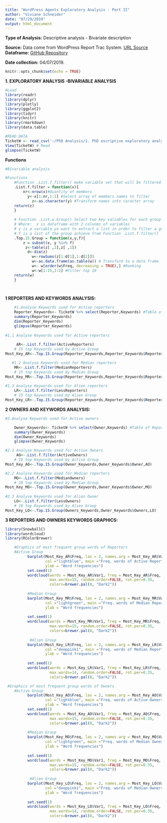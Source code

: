 ```yaml
---
title: "WordPress Agents Exploratory Analysis - Part II"
author: "Viviane Schneider"
date: "07/29/2019"
output: html_document
---
```

**Type of Analysis:** Descriptive analysis - Bivariate description

**Source:** Data come from WordPress Report Trac System.
[URL Source](https://core.trac.wordpress.org/query?status=accepted&status=assigned&status=new&status=reopened&status=reviewing&col=id&col=summary&col=status&col=owner&col=type&col=priority&col=milestone&col=component&col=version&col=severity&col=resolution&col=time&col=changetime&col=focuses&col=reporter&col=keywords&order=priority)
**Dataframe:** [GitHub Repository](https://raw.githubusercontent.com/vivianesch/CoherenceAnalysisWordPress/master/TicketW.csv)

**Date collection:** 04/07/2019.

```r
knitr::opts_chunk$set(echo = TRUE)
```


**1. EXPLORATORY ANALYSIS -BIVARIABLE ANALYSIS** 

```r
#Load
library(readr)
library(dplyr)
library(plotly)
library(ggplot2)
library(tidyr)
library(knitr)
library(rmarkdown)
library(data.table)

```


```r

#READ DATA
TicketW <- read_csv('~/PhD Analysis/1. PhD escriptive exploratory analysis/TicketW.csv')
View(TicketW) # Read 
glimpse(TicketW)

```


**Functions** 

```r
#Bivariable analysis

#Functions
    #Function .List.f.filter() make variable set that will be filtered
    .List.f.filter = function(x){
        nr<-nrow(x)#Quantity of members
          y<-x[1:nr,1:1] #Select array of members names to filter 
            z<-as.character(y) #Transform names into caracter array
    return(z)
    }
    
    # Function .List.w.Group() Select two key valiables for each group and return a list of inter-ralation of it
    # Where:  x is dataframe with 2 colunms of variables
    # y is a variable yo want to extract a list in order to filter a group
    # f is a list of the group achieve from Function .List.f.filter()
    .Top.15.Group = function(x,y,f){
        z = subset(x, y %in% f) 
         z<-table(z[ ,2],z[ ,1])
          d<-dim(z)
            w<-rowSums(z[1:d[1],1:d[2]])
            w<-as.data.frame(as.table(w)) # Transform to a data frame
            w<- w[order(w$Freq, decreasing = TRUE),] #Ranking
            w<-w[1:15,1:2] #Filter top 10
    return(w)
    }  

 
```


**1 REPORTERS AND KEYWORDS ANALYSIS:** 


```r

    #1.Analyse Keywords used for Active reporters
    Reporter_Keywords<- TicketW %>% select(Reporter,Keywords) #Table of Reporters and Keywords
    summary(Reporter_Keywords)
    dim(Reporter_Keywords)
    glimpse(Reporter_Keywords)
    
#1.1 Analyse Keywords used for Active reporters
 
     AR<-.List.f.filter(ActiveReporters)
    # 15 top Keywords used by Active Group
Most_Key_AR<-.Top.15.Group(Reporter_Keywords,Reporter_Keywords$Reporter,AR) 

   #1.2 Analyse Keywords used for Median reporters
    MR<-.List.f.filter(MedianReporters)
    # 15 top Keywords used by Median Group
Most_Key_MR<-.Top.15.Group(Reporter_Keywords,Reporter_Keywords$Reporter,MR) 
    
#1.3 Analyse Keywords used for Alien reporters
    LR<-.List.f.filter(LessReporters)
    # 15 top Keywords used by Alien Group 
Most_Key_LR<-.Top.15.Group(Reporter_Keywords,Reporter_Keywords$Reporter,LR) 


```

**2 OWNERS AND KEYWORDS ANALYSIS:** 

```r

#2.Analyse Keywords used for Active owners

    Owner_Keywords<- TicketW %>% select(Owner,Keywords) #Table of Reporters and Keywords
    summary(Owner_Keywords)
    dim(Owner_Keywords)
    glimpse(Owner_Keywords)

#2.1 Analyse Keywords used for Active Owners
     AO<-.List.f.filter(ActiveOwners)
    # 10 top Keywords used by Active Group
Most_Key_AO<-.Top.15.Group(Owner_Keywords,Owner_Keywords$Owner,AO) 

#2.2 Analyse Keywords used for Median reporters
    MO<-.List.f.filter(MedianOwners)
    # 10 top Keywords used by Median Group
Most_Key_MO<-.Top.15.Group(Owner_Keywords,Owner_Keywords$Owner,MO) 
    
#2.3 Analyse Keywords used for Alien Owner
    LO<-.List.f.filter(LessOwners)
    # 10 top Keywords used by Alien Group 
Most_Key_LO<-.Top.15.Group(Owners_Keywords,Owner_Keywords$Owners,LO) 

```

**3 REPORTERS AND OWNERS KEYWORDS GRAPHICS:** 

```r

library(SnowballC)
library(wordcloud)
library(RColorBrewer)

    #Graphics of most frequent group words of Reporters 
    #Active Group
          barplot(Most_Key_AR$Freq, las = 2, names.arg = Most_Key_AR$Var1,
                  col ="lightblue", main ="Freq. words of Active Reporters",
                  ylab = "Word frequencies")
          set.seed(1)
          wordcloud(words = Most_Key_AR$Var1, freq = Most_Key_AR$Freq, min.freq = 1,
                    max.words=15, random.order=FALSE, rot.per=0.35, 
                    colors=brewer.pal(8, "Dark2"))
          
          #Median Group
          barplot(Most_Key_MR$Freq, las = 2, names.arg = Most_Key_MR$Var1,
                  col ="lightgreen", main ="Freq. words of Median Reporters",
                  ylab = "Word frequencies")
          
          set.seed(1)
          wordcloud(words = Most_Key_MR$Var1, freq = Most_Key_MR$Freq, min.freq = 1,
                    max.words=15, random.order=FALSE, rot.per=0.35, 
                    colors=brewer.pal(8, "Dark2"))
          
           #Alien Group
          barplot(Most_Key_LR$Freq, las = 2, names.arg = Most_Key_LR$Var1,
                  col ="deeppink1", main ="Freq. words of Median Reporters",
                  ylab = "Word frequencies")
          
          set.seed(1)
          wordcloud(words = Most_Key_LR$Var1, freq = Most_Key_LR$Freq, min.freq = 1,
                    max.words=14, random.order=FALSE, rot.per=0.35, 
                    colors=brewer.pal(8, "Dark2"))

 #Graphics of most frequent group words of Owners 
    #Active Group
          barplot(Most_Key_AO$Freq, las = 2, names.arg = Most_Key_AO$Var1,
                  col ="lightblue", main ="Freq. words of Active Owners",
                  ylab = "Word frequencies")
          set.seed(1)
          wordcloud(words = Most_Key_AO$Var1, freq = Most_Key_AO$Freq, min.freq = 1,
                    max.words=15, random.order=FALSE, rot.per=0.35, 
                    colors=brewer.pal(8, "Dark2"))
          
          #Median Group
          barplot(Most_Key_MO$Freq, las = 2, names.arg = Most_Key_MO$Var1,
                  col ="lightgreen", main ="Freq. words of Median Owners",
                  ylab = "Word frequencies")
          
          set.seed(1)
          wordcloud(words = Most_Key_MO$Var1, freq = Most_Key_MO$Freq, min.freq = 1,
                    max.words=15, random.order=FALSE, rot.per=0.35, 
                    colors=brewer.pal(8, "Dark2"))
          
           #Alien Group
          barplot(Most_Key_LO$Freq, las = 2, names.arg = Most_Key_LO$Var1,
                  col ="deeppink1", main ="Freq. words of Median Owners",
                  ylab = "Word frequencies")
          
          set.seed(1)
          wordcloud(words = Most_Key_LO$Var1, freq = Most_Key_LO$Freq, min.freq = 1,
                    max.words=14, random.order=FALSE, rot.per=0.35, 
                    colors=brewer.pal(8, "Dark2"))




```



